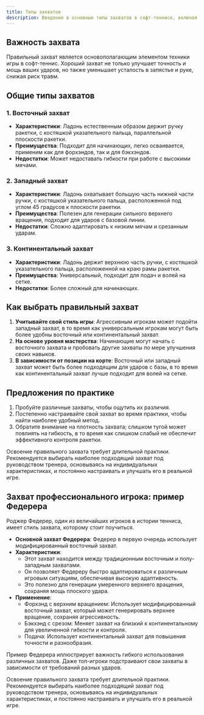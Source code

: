 ```yaml
---
title: Типы захватов
description: Введение в основные типы захватов в софт-теннисе, включая восточный захват, западный захват и континентальный захват.
---
```


## Важность захвата

Правильный захват является основополагающим элементом техники игры в софт-теннис. Хороший захват не только улучшает точность и мощь ваших ударов, но также уменьшает усталость в запястье и руке, снижая риск травм.

## Общие типы захватов

### 1. Восточный захват

- **Характеристики**: Ладонь естественным образом держит ручку ракетки, с костяшкой указательного пальца, параллельной плоскости ракетки.
- **Преимущества**: Подходит для начинающих, легко осваивается, применим как для форхэндов, так и для бэкхэндов.
- **Недостатки**: Может недоставать гибкости при работе с высокими мячами.

### 2. Западный захват

- **Характеристики**: Ладонь охватывает большую часть нижней части ручки, с костяшкой указательного пальца, расположенной под углом 45 градусов к плоскости ракетки.
- **Преимущества**: Полезен для генерации сильного верхнего вращения, подходит для ударов с базовой линии.
- **Недостатки**: Сложно адаптировать к низким мячам и срезанным ударам.

### 3. Континентальный захват

- **Характеристики**: Ладонь держит верхнюю часть ручки, с костяшкой указательного пальца, расположенной на краю рамы ракетки.
- **Преимущества**: Универсальный, подходит для подач и волей на сетке.
- **Недостатки**: Более сложный для начинающих.

## Как выбрать правильный захват

1. **Учитывайте свой стиль игры**: Агрессивным игрокам может подойти западный захват, в то время как универсальным игрокам могут быть более удобны восточный или континентальный захват.
2. **На основе уровня мастерства**: Начинающие могут начать с восточного захвата и пробовать другие захваты по мере улучшения своих навыков.
3. **В зависимости от позиции на корте**: Восточный или западный захват может быть более подходящим для ударов с базы, в то время как континентальный захват лучше подходит для волей на сетке.

## Предложения по практике

1. Пробуйте различные захваты, чтобы ощутить их различия.
2. Постепенно настраивайте свой захват во время практики, чтобы найти наиболее удобный метод.
3. Обратите внимание на плотность захвата; слишком тугой может повлиять на гибкость, в то время как слишком слабый не обеспечит эффективного контроля ракетки.

Освоение правильного захвата требует длительной практики. Рекомендуется выбирать наиболее подходящий захват под руководством тренера, основываясь на индивидуальных характеристиках, и постоянно настраивать и улучшать его в реальной игре.

## Захват профессионального игрока: пример Федерера

Роджер Федерер, один из величайших игроков в истории тенниса, имеет стиль захвата, которому стоит поучиться.

- **Основной захват Федерера**: Федерер в первую очередь использует модифицированный восточный захват.
- **Характеристики**:
  - Этот захват находится между традиционным восточным и полу-западным захватами.
  - Он позволяет Федереру быстро адаптироваться к различным игровым ситуациям, обеспечивая высокую адаптивность.
  - Это полезно для генерации умеренного верхнего вращения, сохраняя мощь плоского удара.
- **Применение**:
  - Форхэнд с верхним вращением: Использует модифицированный восточный захват, который может генерировать верхнее вращение, сохраняя агрессивность.
  - Бэкхэнд с срезом: Меняет захват на близкий к континентальному для увеличенной гибкости и контроля.
  - Подача: Использует континентальный захват для повышения точности и разнообразия.

Пример Федерера иллюстрирует важность гибкого использования различных захватов. Даже топ-игроки подстраивают свои захваты в зависимости от требований разных ударов.

Освоение правильного захвата требует длительной практики. Рекомендуется выбирать наиболее подходящий захват под руководством тренера, основываясь на индивидуальных характеристиках, и постоянно настраивать и улучшать его в реальной игре.